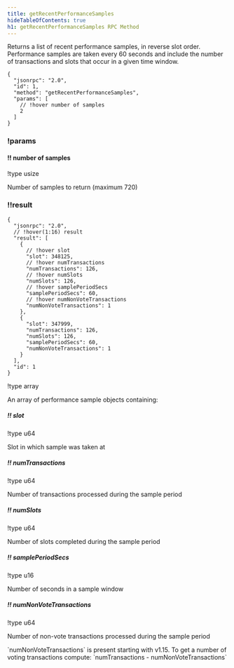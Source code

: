 ```yaml
---
title: getRecentPerformanceSamples
hideTableOfContents: true
h1: getRecentPerformanceSamples RPC Method
---
```


Returns a list of recent performance samples, in reverse slot order. Performance
samples are taken every 60 seconds and include the number of transactions and
slots that occur in a given time window.

<APIMethod>

```jsonc !!request curl
{
  "jsonrpc": "2.0",
  "id": 1,
  "method": "getRecentPerformanceSamples",
  "params": [
    // !hover number of samples
    2
  ]
}
```

### !params

#### !! number of samples

!type usize

Number of samples to return (maximum 720)

### !!result

```jsonc !response
{
  "jsonrpc": "2.0",
  // !hover(1:16) result
  "result": [
    {
      // !hover slot
      "slot": 348125,
      // !hover numTransactions
      "numTransactions": 126,
      // !hover numSlots
      "numSlots": 126,
      // !hover samplePeriodSecs
      "samplePeriodSecs": 60,
      // !hover numNonVoteTransactions
      "numNonVoteTransactions": 1
    },
    {
      "slot": 347999,
      "numTransactions": 126,
      "numSlots": 126,
      "samplePeriodSecs": 60,
      "numNonVoteTransactions": 1
    }
  ],
  "id": 1
}
```

!type array

An array of performance sample objects containing:

##### !! slot

!type u64

Slot in which sample was taken at

##### !! numTransactions

!type u64

Number of transactions processed during the sample period

##### !! numSlots

!type u64

Number of slots completed during the sample period

##### !! samplePeriodSecs

!type u16

Number of seconds in a sample window

##### !! numNonVoteTransactions

!type u64

Number of non-vote transactions processed during the sample period

<Callout type="info">
  `numNonVoteTransactions` is present starting with v1.15. To get a number of
  voting transactions compute: `numTransactions - numNonVoteTransactions`
</Callout>

</APIMethod>
